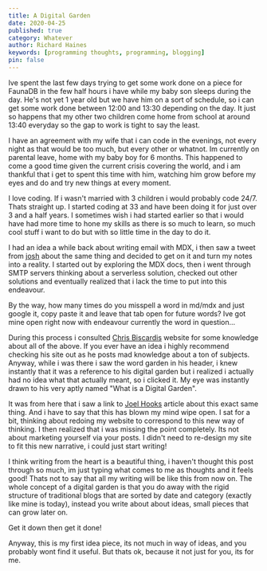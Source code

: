```yaml
---
title: A Digital Garden
date: 2020-04-25
published: true
category: Whatever
author: Richard Haines
keywords: [programming thoughts, programming, blogging]
pin: false
---
```



Ive spent the last few days trying to get some work done on a piece for FaunaDB in the few half hours i have while my baby son sleeps during the day. He's not yet 1 year old but we have him on a sort of schedule, so i can get some work done between 12:00 and 13:30 depending on the day. It just so happens that my other two children come home from school at around 13:40 everyday so the gap to work is tight to say the least.

I have an agreement with my wife that i can code in the evenings, not every night as that would be too much, but every other or whatnot. Im currently on parental leave, home with my baby boy for 6 months. This happened to come a good time given the current crisis covering the world, and i am thankful that i get to spent this time with him, watching him grow before my eyes and do and try new things at every moment.

I love coding. If i wasn't married with 3 children i would probably code 24/7. Thats straight up. I started coding at 33 and have been doing it for just over 3 and a half years. I sometimes wish i had started earlier so that i would have had more time to hone my skills as there is so much to learn, so much cool stuff i want to do but with so little time in the day to do it.

I had an idea a while back about writing email with MDX, i then saw a tweet from [josh](https://twitter.com/JoshWComeau) about the same thing and decided to get on it and turn my notes into a reality. I started out by exploring the MDX docs, then i went through SMTP servers thinking about a serverless solution, checked out other solutions and eventually realized that i lack the time to put into this endeavour.

<AccentBox>
  By the way, how many times do you misspell a word in md/mdx and just google
  it, copy paste it and leave that tab open for future words? Ive got mine open
  right now with endeavour currently the word in question...
</AccentBox>

During this process i consulted [Chris Biscardis](https://www.christopherbiscardi.com/) website for some knowledge about all of the above. If you ever have an idea i highly recommend checking his site out as he posts mad knowledge about a ton of subjects. Anyway, while i was there i saw the word garden in his header, i knew instantly that it was a reference to his digital garden but i realized i actually had no idea what that actually meant, so i clicked it. My eye was instantly drawn to his very aptly named "What is a Digital Garden".

It was from here that i saw a link to [Joel Hooks](https://joelhooks.com/digital-garden) article about this exact same thing. And i have to say that this has blown my mind wipe open. I sat for a bit, thinking about redoing my website to correspond to this new way of thinking. I then realized that i was missing the point completely. Its not about marketing yourself via your posts. I didn't need to re-design my site to fit this new narrative, i could just start writing!

I think writing from the heart is a beautiful thing, i haven't thought this post through so much, im just typing what comes to me as thoughts and it feels good! Thats not to say that all my writing will be like this from now on. The whole concept of a digital garden is that you do away with the rigid structure of traditional blogs that are sorted by date and category (exactly like mine is today), instead you write about about ideas, small pieces that can grow later on.

<AccentBox>Get it down then get it done!</AccentBox>

Anyway, this is my first idea piece, its not much in way of ideas, and you probably wont find it useful. But thats ok, because it not just for you, its for me.
